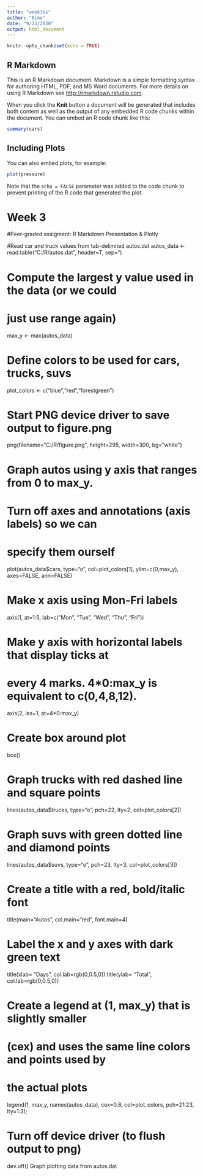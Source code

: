 ---
title: "week3ss"
author: "Bimo"
date: "9/23/2020"
output: html_document
---

```{r setup, include=FALSE}
knitr::opts_chunk$set(echo = TRUE)
```

## R Markdown

This is an R Markdown document. Markdown is a simple formatting syntax for authoring HTML, PDF, and MS Word documents. For more details on using R Markdown see <http://rmarkdown.rstudio.com>.

When you click the **Knit** button a document will be generated that includes both content as well as the output of any embedded R code chunks within the document. You can embed an R code chunk like this:

```{r cars}
summary(cars)
```

## Including Plots

You can also embed plots, for example:

```{r pressure, echo=FALSE}
plot(pressure)
```

Note that the `echo = FALSE` parameter was added to the code chunk to prevent printing of the R code that generated the plot.

# Week 3 
#Peer-graded assigment: R Markdown Presentation & Plotly


#Read car and truck values from tab-delimited autos.dat
autos_data <- read.table("C:/R/autos.dat", header=T, sep="\t") 

# Compute the largest y value used in the data (or we could
# just use range again)
max_y <- max(autos_data)

# Define colors to be used for cars, trucks, suvs
plot_colors <- c("blue","red","forestgreen")

# Start PNG device driver to save output to figure.png
png(filename="C:/R/figure.png", height=295, width=300, 
    bg="white")

# Graph autos using y axis that ranges from 0 to max_y.
# Turn off axes and annotations (axis labels) so we can 
# specify them ourself
plot(autos_data$cars, type="o", col=plot_colors[1], 
     ylim=c(0,max_y), axes=FALSE, ann=FALSE)

# Make x axis using Mon-Fri labels
axis(1, at=1:5, lab=c("Mon", "Tue", "Wed", "Thu", "Fri"))

# Make y axis with horizontal labels that display ticks at 
# every 4 marks. 4*0:max_y is equivalent to c(0,4,8,12).
axis(2, las=1, at=4*0:max_y)

# Create box around plot
box()

# Graph trucks with red dashed line and square points
lines(autos_data$trucks, type="o", pch=22, lty=2, 
      col=plot_colors[2])

# Graph suvs with green dotted line and diamond points
lines(autos_data$suvs, type="o", pch=23, lty=3, 
      col=plot_colors[3])

# Create a title with a red, bold/italic font
title(main="Autos", col.main="red", font.main=4)

# Label the x and y axes with dark green text
title(xlab= "Days", col.lab=rgb(0,0.5,0))
title(ylab= "Total", col.lab=rgb(0,0.5,0))

# Create a legend at (1, max_y) that is slightly smaller 
# (cex) and uses the same line colors and points used by 
# the actual plots
legend(1, max_y, names(autos_data), cex=0.8, col=plot_colors, 
       pch=21:23, lty=1:3);

# Turn off device driver (to flush output to png)
dev.off()
Graph plotting data from autos.dat
